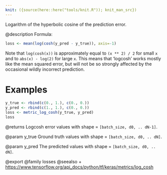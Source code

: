 ```yaml
---
knit: ({source(here::here("tools/knit.R")); knit_man_src})
---
```

Logarithm of the hyperbolic cosine of the prediction error.

@description
Formula:
```r
loss <- mean(log(cosh(y_pred - y_true)), axis=-1)
```

Note that `log(cosh(x))` is approximately equal to `(x ** 2) / 2` for small
`x` and to `abs(x) - log(2)` for large `x`. This means that 'logcosh' works
mostly like the mean squared error, but will not be so strongly affected by
the occasional wildly incorrect prediction.

# Examples
```r
y_true <- rbind(c(0., 1.), c(0., 0.))
y_pred <- rbind(c(1., 1.), c(0., 0.))
loss <- metric_log_cosh(y_true, y_pred)
loss
```

@returns
    Logcosh error values with shape = `[batch_size, d0, .. dN-1]`.

@param y_true
Ground truth values with shape = `[batch_size, d0, .. dN]`.

@param y_pred
The predicted values with shape = `[batch_size, d0, .. dN]`.

@export
@family losses
@seealso
+ <https://www.tensorflow.org/api_docs/python/tf/keras/metrics/log_cosh>


